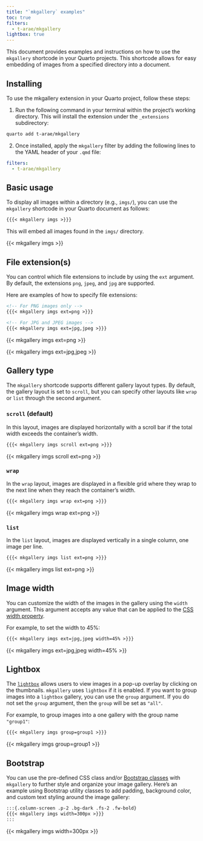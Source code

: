 ```yaml
---
title: "`mkgallery` examples"
toc: true
filters:
  - t-arae/mkgallery
lightbox: true
---
```


This document provides examples and instructions on how to use the `mkgallery` shortcode in your Quarto projects.
This shortcode allows for easy embedding of images from a specified directory into a document.

## Installing

To use the mkgallery extension in your Quarto project, follow these steps:

1. Run the following command in your terminal within the project's working directory. This will install the extension under the `_extensions` subdirectory:

```bash
quarto add t-arae/mkgallery
```

2. Once installed, apply the `mkgallery` filter by adding the following lines to the YAML header of your `.qmd` file:

```yaml
filters:
  - t-arae/mkgallery
```

## Basic usage

To display all images within a directory (e.g., `imgs/`), you can use the `mkgallery` shortcode in your Quarto document as follows:

```markdown
{{{< mkgallery imgs >}}}
```

This will embed all images found in the `imgs/` directory.

{{< mkgallery imgs >}}

## File extension(s)

You can control which file extensions to include by using the `ext` argument.
By default, the extensions `png`, `jpeg`, and `jpg` are supported.

Here are examples of how to specify file extensions:

```markdown
<!-- For PNG images only -->
{{{< mkgallery imgs ext=png >}}}

<!-- For JPG and JPEG images -->
{{{< mkgallery imgs ext=jpg,jpeg >}}}
```

{{< mkgallery imgs ext=png >}}

{{< mkgallery imgs ext=jpg,jpeg >}}

## Gallery type

The `mkgallery` shortcode supports different gallery layout types.
By default, the gallery layout is set to `scroll`,
but you can specify other layouts like `wrap` or `list` through the second argument.

### `scroll` (default)

In this layout, images are displayed horizontally with a scroll bar if the total width exceeds the container’s width.

```markdown
{{{< mkgallery imgs scroll ext=png >}}}
```

{{< mkgallery imgs scroll ext=png >}}

### `wrap`

In the `wrap` layout, images are displayed in a flexible grid where they wrap to the next line when they reach the container's width.

```markdown
{{{< mkgallery imgs wrap ext=png >}}}
```

{{< mkgallery imgs wrap ext=png >}}

### `list`

In the `list` layout, images are displayed vertically in a single column, one image per line.

```markdown
{{{< mkgallery imgs list ext=png >}}}
```

{{< mkgallery imgs list ext=png >}}

## Image width

You can customize the width of the images in the gallery using the `width` argument. 
This argument accepts any value that can be applied to the [CSS width property](https://developer.mozilla.org/ja/docs/Web/CSS/width).

For example, to set the width to 45%:

```markdown
{{{< mkgallery imgs ext=jpg,jpeg width=45% >}}}
```

{{< mkgallery imgs ext=jpg,jpeg width=45% >}}

## Lightbox

The [`lightbox`](https://quarto.org/docs/output-formats/html-lightbox-figures.html) allows users to view images in a pop-up overlay by clicking on the thumbnails.
`mkgallery` uses `lightbox` if it is enabled.
If you want to group images into a `lightbox` gallery, you can use the `group` argument.
If you do not set the `group` argument, then the `group` will be set as `"all"`.

For example, to group images into a one gallery with the group name `"group1"`:

```markdown
{{{< mkgallery imgs group=group1 >}}}
```

{{< mkgallery imgs group=group1 >}}

## Bootstrap

You can use the pre-defined CSS class and/or [Bootstrap classes](https://getbootstrap.jp/) with `mkgallery` to further style and organize your image gallery.
Here’s an example using Bootstrap utility classes to add padding, background color, and custom text styling around the image gallery:

```markdown
:::{.column-screen .p-2 .bg-dark .fs-2 .fw-bold}
{{{< mkgallery imgs width=300px >}}}
:::
```

:::{.column-screen .p-2 .bg-dark .fs-2 .fw-bold}
{{< mkgallery imgs width=300px >}}
:::

